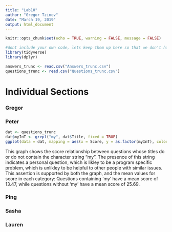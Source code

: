 ---
title: "Lab10"
author: "Gregor Tzinov"
date: "March 19, 2019"
output: html_document
---

```{r setup, include=FALSE}
knitr::opts_chunk$set(echo = TRUE, warning = FALSE, message = FALSE)
```




```{r}
#dont include your own code, lets keep them up here so that we don't have the program load libraries twice
library(tidyverse)
library(dplyr)
```


```{r}
answers_trunc <- read.csv("Answers_trunc.csv")
questions_trunc <- read.csv("Questions_trunc.csv")
```


# Individual Sections


### Gregor

### Peter

```{r}
dat <- questions_trunc
dat$myInT <- grepl("my", dat$Title, fixed = TRUE)
ggplot(data = dat, mapping = aes(x = Score, y = as.factor(myInT), color = Score)) + geom_jitter()
```
This graph shows the score relationship between questions whose titles do or do not contain the character string "my". The presence of this string indicates a personal question, which is likley to be a program specific problem, which is unlikley to be helpful to other people with similar issues.  
This assertion is supported by both the graph, and the mean values for score in each category: Questions containing 'my' have a mean score of 13.47, while questions without 'my' have a mean score of 25.69. 



### Ping

### Sasha

### Lauren
